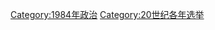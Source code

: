 {{Cat topic in year| topic=选举| year=1984}}
{{Commonscat|Elections in 1984}}

[[Category:1984年政治|Category:1984年政治]]
[[Category:20世纪各年选举|Category:20世纪各年选举]]
